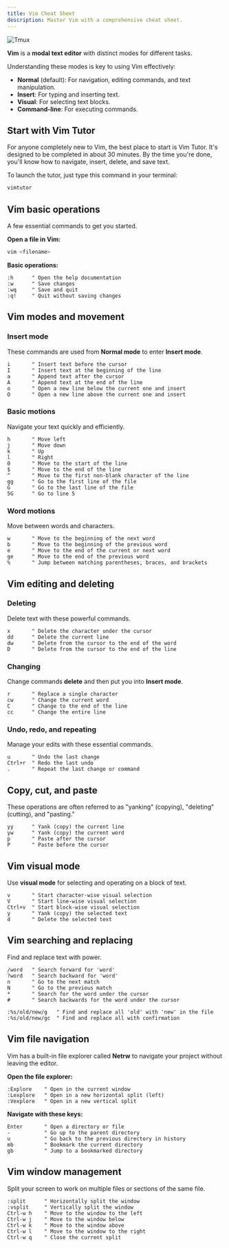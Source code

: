 ```yaml
---
title: Vim Cheat Sheet
description: Master Vim with a comprehensive cheat sheet.
---
```


![Tmux](../../../assets/vim.png)

**Vim** is a **modal text editor** with distinct modes for different tasks.

Understanding these modes is key to using Vim effectively:

- **Normal** (default): For navigation, editing commands, and text manipulation.
- **Insert**: For typing and inserting text.
- **Visual**: For selecting text blocks.
- **Command-line**: For executing commands.

## Start with Vim Tutor

For anyone completely new to Vim, the best place to start is Vim Tutor. It's designed to be completed in about 30 minutes. By the time you're done, you'll know how to navigate, insert, delete, and save text.

To launch the tutor, just type this command in your terminal:

```bash
vimtutor
```

## Vim basic operations

A few essential commands to get you started.

**Open a file in Vim:**

```bash
vim <filename>
```

**Basic operations:**

```
:h      " Open the help documentation
:w      " Save changes
:wq     " Save and quit
:q!     " Quit without saving changes
```

## Vim modes and movement

### Insert mode

These commands are used from **Normal mode** to enter **Insert mode**.

```
i       " Insert text before the cursor
I       " Insert text at the beginning of the line
a       " Append text after the cursor
A       " Append text at the end of the line
o       " Open a new line below the current one and insert
O       " Open a new line above the current one and insert
```

### Basic motions

Navigate your text quickly and efficiently.

```
h       " Move left
j       " Move down
k       " Up
l       " Right
0       " Move to the start of the line
$       " Move to the end of the line
^       " Move to the first non-blank character of the line
gg      " Go to the first line of the file
G       " Go to the last line of the file
5G      " Go to line 5
```

### Word motions

Move between words and characters.

```
w       " Move to the beginning of the next word
b       " Move to the beginning of the previous word
e       " Move to the end of the current or next word
ge      " Move to the end of the previous word
%       " Jump between matching parentheses, braces, and brackets
```

## Vim editing and deleting

### Deleting

Delete text with these powerful commands.

```
x       " Delete the character under the cursor
dd      " Delete the current line
dw      " Delete from the cursor to the end of the word
D       " Delete from the cursor to the end of the line
```

### Changing

Change commands **delete** and then put you into **Insert mode**.

```
r       " Replace a single character
cw      " Change the current word
C       " Change to the end of the line
cc      " Change the entire line
```

### Undo, redo, and repeating

Manage your edits with these essential commands.

```
u       " Undo the last change
Ctrl+r  " Redo the last undo
.       " Repeat the last change or command
```

## Copy, cut, and paste

These operations are often referred to as "yanking" (copying), "deleting" (cutting), and "pasting."

```
yy      " Yank (copy) the current line
yw      " Yank (copy) the current word
p       " Paste after the cursor
P       " Paste before the cursor
```

## Vim visual mode

Use **visual mode** for selecting and operating on a block of text.

```
v       " Start character-wise visual selection
V       " Start line-wise visual selection
Ctrl+v  " Start block-wise visual selection
y       " Yank (copy) the selected text
d       " Delete the selected text
```

## Vim searching and replacing

Find and replace text with power.

```
/word   " Search forward for 'word'
?word   " Search backward for 'word'
n       " Go to the next match
N       " Go to the previous match
*       " Search for the word under the cursor
#       " Search backwards for the word under the cursor

:%s/old/new/g   " Find and replace all 'old' with 'new' in the file
:%s/old/new/gc  " Find and replace all with confirmation
```

## Vim file navigation

Vim has a built-in file explorer called **Netrw** to navigate your project without leaving the editor.

**Open the file explorer:**

```
:Explore    " Open in the current window
:Lexplore   " Open in a new horizontal split (left)
:Vexplore   " Open in a new vertical split
```

**Navigate with these keys:**

```
Enter       " Open a directory or file
-           " Go up to the parent directory
u           " Go back to the previous directory in history
mb          " Bookmark the current directory
gb          " Jump to a bookmarked directory
```

## Vim window management

Split your screen to work on multiple files or sections of the same file.

```
:split      " Horizontally split the window
:vsplit     " Vertically split the window
Ctrl-w h    " Move to the window to the left
Ctrl-w j    " Move to the window below
Ctrl-w k    " Move to the window above
Ctrl-w l    " Move to the window to the right
Ctrl-w q    " Close the current split
```
